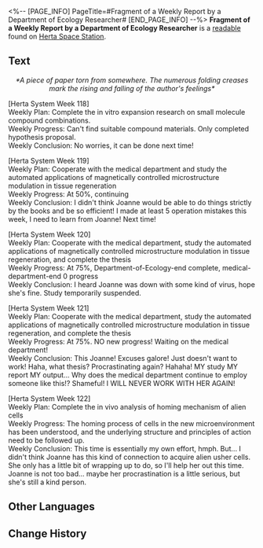 <%-- [PAGE_INFO]
PageTitle=#Fragment of a Weekly Report by a Department of Ecology Researcher#
[END_PAGE_INFO] --%>
{{Readable Infobox
|id           = 143
|partIds      = 190294
|title        = 
|image        = Item Journal.png
|world        = Herta Space Station
|parts        = 1
|author       = <!--to be added-->
|description  = A piece of paper ripped out of a weekly report, which was written by a Department of Ecology researcher.
|part1        = Fragment of a Weekly Report by a Department of Ecology Researcher
|source1      = {{cx|Source missing}}
|characters   = 
|factions     = 
}}
'''Fragment of a Weekly Report by a Department of Ecology Researcher''' is a [[readable]] found on [[Herta Space Station]].
<!--
==Location==
{{Map Embed|<map name>|<marker id>}}
-->
==Text==
<div align="center">''*A piece of paper torn from somewhere. The numerous folding creases mark the rising and falling of the author's feelings*''</div>

[Herta System Week 118]<br />Weekly Plan: Complete the in vitro expansion research on small molecule compound combinations.<br />Weekly Progress: Can't find suitable compound materials. Only completed hypothesis proposal.<br />Weekly Conclusion: No worries, it can be done next time!

[Herta System Week 119]<br />Weekly Plan: Cooperate with the medical department and study the automated applications of magnetically controlled microstructure modulation in tissue regeneration<br />Weekly Progress: At 50%, continuing<br />Weekly Conclusion: I didn't think Joanne would be able to do things strictly by the books and be so efficient! I made at least 5 operation mistakes this week, I need to learn from Joanne! Next time!

[Herta System Week 120]<br />Weekly Plan: Cooperate with the medical department, study the automated applications of magnetically controlled microstructure modulation in tissue regeneration, and complete the thesis<br />Weekly Progress: At 75%, Department-of-Ecology-end complete, medical-department-end 0 progress<br />Weekly Conclusion: I heard Joanne was down with some kind of virus, hope she's fine. Study temporarily suspended.

[Herta System Week 121]<br />Weekly Plan: Cooperate with the medical department, study the automated applications of magnetically controlled microstructure modulation in tissue regeneration, and complete the thesis<br />Weekly Progress: At 75%. NO new progress! Waiting on the medical department! <br />Weekly Conclusion: This Joanne! Excuses galore! Just doesn't want to work! Haha, what thesis? Procrastinating again? Hahaha! MY study MY report MY output... Why does the medical department continue to employ someone like this!? Shameful! I WILL NEVER WORK WITH HER AGAIN!

[Herta System Week 122]<br />Weekly Plan: Complete the in vivo analysis of homing mechanism of alien cells<br />Weekly Progress: The homing process of cells in the new microenvironment has been understood, and the underlying structure and principles of action need to be followed up.<br />Weekly Conclusion: This time is essentially my own effort, hmph. But... I didn't think Joanne has this kind of connection to acquire alien usher cells. She only has a little bit of wrapping up to do, so I'll help her out this time. Joanne is not too bad... maybe her procrastination is a little serious, but she's still a kind person.

<!--
==Trivia==
* 
-->
==Other Languages==
{{Other Languages
|en   = Fragment of a Weekly Report by a Department of Ecology Researcher
|zhs  = 某位界种科科员的周记残页
|zht  = 某位界種科組員的週記殘頁
|ja   = とある界種課スタッフの週報の一部
|ko   = 어떤 생태과 연구원의 주간 보고서 페이지
|es   = Fragmento de un reporte semanal de un investigador del Departamento de Ecología
|fr   = Fragment d'un rapport hebdomadaire effectué par un chercheur du Département de l'écologie
|ru   = Фрагмент еженедельного отчёта исследователя Отдела экологии
|th   = เศษหน้ารายงานประจำสัปดาห์ของนักวิจัยแผนกนิเวศวิทยา
|vi   = Trang Ghi Chép Chu Kỳ Của Nhà Nghiên Cứu Khoa Giống Loài Nào Đó
|de   = Auszug aus dem Wochenbericht eines Forschers der Abteilung für Ökologie
|id   = Sisa-sisa Laporan Mingguan oleh Peneliti Departemen Ekologi
|pt   = Trecho de Relatório Semanal por Um Pesquisador do Departamento de Ecologia
}}

==Change History==
{{Change History|1.0}}